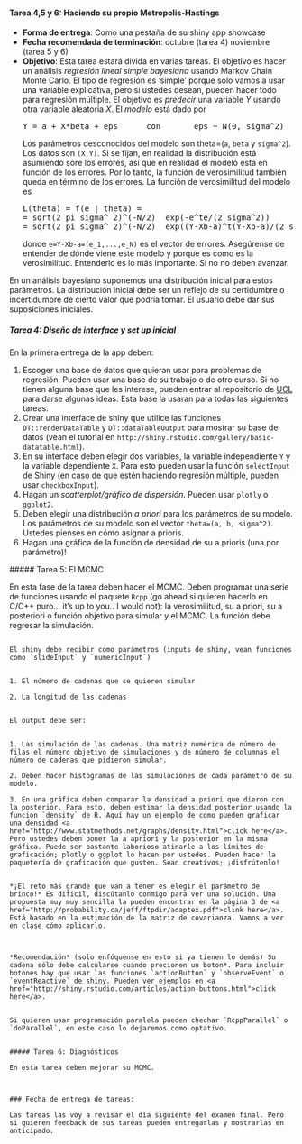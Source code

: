 #### Tarea 4,5 y 6: Haciendo su propio Metropolis-Hastings
* **Forma de entrega**: Como una pestaña de su shiny app showcase
* **Fecha recomendada de terminación**:  octubre (tarea 4) noviembre (tarea 5 y 6)
* **Objetivo**: Esta tarea estará divida en varias tareas. El objetivo es hacer un análisis *regresión lineal simple bayesiana* usando Markov Chain Monte Carlo. El tipo de regresión es 'simple' porque solo vamos a usar una variable explicativa, pero si ustedes desean, pueden hacer todo para regresión múltiple.
El objetivo es *predecir* una variable *Y* usando otra variable aleatoria *X*. El *modelo* está dado por
<div align="center"><pre>
  Y = a + X*beta + eps      con       eps ~ N(0, sigma^2)
</pre></div>
  Los parámetros desconocidos del modelo son theta=(`a`, `beta` y `sigma^2`). Los datos son `(X,Y)`. Si se fijan, en realidad la distribución está asumiendo sore los errores, así que en realidad el modelo está en función de los errores. Por lo tanto, la función de verosimilitud también queda en término de los errores. La función de verosimilitud del modelo es
<pre>
  L(theta) = f(e | theta) =
  = sqrt(2 pi sigma^ 2)^(-N/2)  exp(-e^te/(2 sigma^2))
= sqrt(2 pi sigma^ 2)^(-N/2)  exp((Y-Xb-a)^t(Y-Xb-a)/(2 sigma^2))
</pre>
  donde `e=Y-Xb-a=(e_1,...,e_N)` es el vector de errores. Asegúrense de entender de dónde viene este modelo y porque es como es la verosimilitud. Entenderlo es lo más importante. Si no no deben avanzar.

En un análisis bayesiano suponemos una distribución inicial para estos parámetros. La distribución inicial debe ser un reflejo de su certidumbre o incertidumbre de cierto valor que podría tomar. El usuario debe dar sus suposiciones iniciales.


##### Tarea 4: Diseño de interface y set up inicial

En la primera entrega de la app deben:
  
  1. Escoger una base de datos que quieran usar para problemas de regresión. Pueden usar una base de su trabajo o de otro curso. Si no tienen alguna base que les interese, pueden entrar al repositorio de <a href="archive.ics.uci.edu/ml/">UCL</a> para darse algunas ideas. Esta base la usaran para todas las siguientes tareas.
2. Crear una interface de shiny que utilice las funciones `DT::renderDataTable` y `DT::dataTableOutput` para mostrar su base de datos (vean el tutorial en `http://shiny.rstudio.com/gallery/basic-datatable.html`).
3. En su interface deben elegir dos variables, la variable independiente `Y` y la variable dependiente `X`. Para esto pueden usar la función `selectInput` de Shiny (en caso de que estén haciendo regresión múltiple, pueden usar `checkboxInput`).
4. Hagan un *scatterplot/gráfico de dispersión*. Pueden usar `plotly` o `ggplot2`.
5. Deben elegir una distribución *a priori* para los parámetros de su modelo. Los parámetros de su modelo son el vector `theta=(a, b, sigma^2)`. Ustedes pienses en cómo asignar a prioris.
6. Hagan una gráfica de la función de densidad de su a prioris (una por parámetro)!
  
  ##### Tarea 5: El MCMC
  
  En esta fase de la tarea deben hacer el MCMC. Deben programar una serie de funciones usando el paquete `Rcpp` (go ahead si quieren hacerlo en C/C++ puro... it's up to you.. I would not): la verosimilitud, su a priori, su a posteriori o función objetivo para simular y el MCMC. La función debe regresar la simulación.
                                                                                                                 
                                                                                                                 El shiny debe recibir como parámetros (inputs de shiny, vean funciones como `slideInput` y `numericInput`)
                                                                                                                 
                                                                                                                 1. El número de cadenas que se quieren simular
                                                                                                                 2. La longitud de las cadenas
                                                                                                                 
                                                                                                                 El output debe ser:
                                                                                                                 
                                                                                                                 1. Las simulación de las cadenas. Una matriz numérica de número de filas el número objetivo de simulaciones y de número de columnas el número de cadenas que pidieron simular.
                                                                                                                 2. Deben hacer histogramas de las simulaciones de cada parámetro de su modelo.
                                                                                                                 3. En una gráfica deben comparar la densidad a priori que dieron con la posterior. Para esto, deben estimar la densidad posterior usando la función `density` de R. Aquí hay un ejemplo de como pueden graficar una densidad <a href="http://www.statmethods.net/graphs/density.html">click here</a>. Pero ustedes deben poner la a apriori y la posterior en la misma gráfica. Puede ser bastante laborioso atinarle a los límites de graficación; plotly o ggplot lo hacen por ustedes. Pueden hacer la paquetería de graficación que gusten. Sean creativos; ¡disfrútenlo!
                                                                                                                 
                                                                                                                 *¡El reto más grande que van a tener es elegir el parámetro de brinco!* Es difícil, discútanlo conmigo para ver una solución. Una propuesta muy muy sencilla la pueden encontrar en la página 3 de <a href="http://probability.ca/jeff/ftpdir/adaptex.pdf">clink here</a>. Está basado en la estimación de la matriz de covarianza. Vamos a ver en clase cómo aplicarlo.
                                                                                                                 
                                                                                                                 
                                                                                                                 *Recomendación* (solo enfóquense en esto si ya tienen lo demás) Su cadena sólo debe calcularse cuándo precionen un boton*. Para incluir botones hay que usar las funciones `actionButton` y `observeEvent` o `eventReactive` de shiny. Pueden ver ejemplos en <a href="http://shiny.rstudio.com/articles/action-buttons.html">click here</a>.
                                                                                                                 
                                                                                                                 Si quieren usar programación paralela pueden chechar `RcppParallel` o `doParallel`, en este caso lo dejaremos como optativo.
                                                                                                                 
                                                                                                                 ##### Tarea 6: Diagnósticos
                                                                                                                 En esta tarea deben mejorar su MCMC.
                                                                                                                 
                                                                                                                 
                                                                                                                 ### Fecha de entrega de tareas:
                                                                                                                 Las tareas las voy a revisar el día siguiente del examen final. Pero si quieren feedback de sus tareas pueden entregarlas y mostrarlas en anticipado.